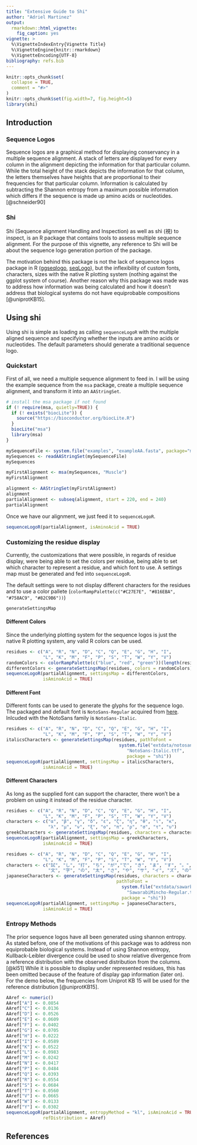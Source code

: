 ```yaml
---
title: "Extensive Guide to Shi"
author: "Adriel Martinez"
output:
  rmarkdown::html_vignette:
    fig_caption: yes
vignette: >
  %\VignetteIndexEntry{Vignette Title}
  %\VignetteEngine{knitr::rmarkdown}
  %\VignetteEncoding{UTF-8}
bibliography: refs.bib
---
```


```r
knitr::opts_chunk$set(
  collapse = TRUE,
  comment = "#>"
)
knitr::opts_chunk$set(fig.width=7, fig.height=5) 
library(shi)
```

## Introduction

### Sequence Logos

Sequence logos are a graphical method for displaying conservancy in a multiple sequence alignment. A stack of letters are displayed for every column in the alignment depicting the information for that particular column. While the total height of the stack depicts the information for that column, the letters themselves have heights that are proportional to their frequencies for that particular column. Information is calculated by subtracting the Shannon entropy from a maximum possible information which differs if the sequence is made up amino acids or nucleotides. [@schneider90]


### Shi

Shi (Sequence alignment Handling and Inspection) as well as shì (視) to inspect, is an R package that contains tools to assess multiple sequence alignment. For the purpose of this vignette, any reference to Shi will be about the sequence logo generation portion of the package.

The motivation behind this package is not the lack of sequence logos package in R ([ggseqlogo](https://github.com/omarwagih/ggseqlogo), [seqLogo](https://bioconductor.org/packages/release/bioc/html/seqLogo.html)), but the inflexibility of custom fonts, characters, sizes with the native R plotting system (nothing against the ggplot system of course). Another reason why this package was made was to address how information was being calculated and how it doesn't address that biological systems do not have equiprobable compositions [@uniprotKB15].

## Using shi

Using shi is simple as loading as calling `sequenceLogoR` with the multiple aligned sequence and specifying whether the inputs are amino acids or nucleotides. The default parameters should generate a traditional sequence logo.

### Quickstart

First of all, we need a multiple sequence alignment to feed in. I will be using the example sequence from the `msa` package, create a multiple sequence alignment, and transform it into an `AAStringSet`.

```r
# install the msa package if not found
if (! require(msa, quietly=TRUE)) {
  if (! exists("biocLite")) {
    source("https://bioconductor.org/biocLite.R")
  }
  biocLite("msa")
  library(msa)
}
```

```r
mySequenceFile <- system.file("examples", "exampleAA.fasta", package="msa")
mySequences <- readAAStringSet(mySequenceFile)
mySequences
```
```r
myFirstAlignment <- msa(mySequences, "Muscle")
myFirstAlignment
```
```r
alignment <- AAStringSet(myFirstAlignment)
alignment
partialAlignment <- subseq(alignment, start = 220, end = 240)
partialAlignment
```

Once we have our alignment, we just feed it to `sequenceLogoR`.
```r
sequenceLogoR(partialAlignment, isAminoAcid = TRUE)
```

### Customizing the residue display

Currently, the customizations that were possible, in regards of residue display, were being able to set the colors per residue, being able to set which character to represent a residue, and which font to use. A settings map must be generated and fed into `sequenceLogoR`.

The default settings were to not display different characters for the residues and to use a color pallete (`colorRampPalette(c("#C27E7E", "#816EBA", "#758AC9", "#82C9B6"))`)

```r
generateSettingsMap
```

#### Different Colors

Since the underlying plotting system for the sequence logos is just the native R plotting system, any valid R colors can be used.

```r
residues <- c("A", "R", "N", "D", "C", "Q", "E", "G", "H", "I",
              "L", "K", "M", "F", "P", "S", "T", "W", "Y", "V")
randomColors <- colorRampPalette(c("blue", "red", "green"))(length(residues))
differentColors <- generateSettingsMap(residues, colors = randomColors)
sequenceLogoR(partialAlignment, settingsMap = differentColors, 
              isAminoAcid = TRUE)
```

#### Different Font

Different fonts can be used to generate the glyphs for the sequence logo. The packaged and default font is `NotoSans-Regular` acquired from [here](https://github.com/google/fonts/tree/master/ofl/notosans). Inlcuded with the NotoSans family is `NotoSans-Italic`.

```r
residues <- c("A", "R", "N", "D", "C", "Q", "E", "G", "H", "I",
              "L", "K", "M", "F", "P", "S", "T", "W", "Y", "V")
italicsCharacters <- generateSettingsMap(residues, pathToFont =
                                           system.file("extdata/notosans",
                                              "NotoSans-Italic.ttf",
                                              package = "shi"))
sequenceLogoR(partialAlignment, settingsMap = italicsCharacters, 
              isAminoAcid = TRUE)
```


#### Different Characters

As long as the supplied font can support the character, there won't be a problem on using it instead of the residue character. 

```r
residues <- c("A", "R", "N", "D", "C", "Q", "E", "G", "H", "I",
              "L", "K", "M", "F", "P", "S", "T", "W", "Y", "V")
characters <- c("α", "β", "γ", "δ", "ε", "ζ", "η", "θ", "ι", "κ",
                "λ", "μ", "ν", "ξ", "ο", "π", "ρ", "σ", "τ", "υ")
greekCharacters <- generateSettingsMap(residues, characters = characters)
sequenceLogoR(partialAlignment, settingsMap = greekCharacters, 
              isAminoAcid = TRUE)
```

```r
residues <- c("A", "R", "N", "D", "C", "Q", "E", "G", "H", "I",
              "L", "K", "M", "F", "P", "S", "T", "W", "Y", "V")
characters <- c("試", "し", "打", "ち", "が","で", "き", "ま", "す", "。",
                "文", "字", "の", "太", "さ", "や", "サ", "イ", "ズ", "の")
japaneseCharacters <- generateSettingsMap(residues, characters = characters, 
                                          pathToFont = 
                                            system.file("extdata/sawarbi", 
                                              "SawarabiMincho-Regular.ttf", 
                                            package = "shi"))
sequenceLogoR(partialAlignment, settingsMap = japaneseCharacters, 
              isAminoAcid = TRUE)
```

### Entropy Methods

The prior sequence logos have all been generated using shannon entropy. As stated before, one of the motivations of this package was to address non equiprobable biological systems. Instead of using Shannon entropy, Kullback-Leibler divergence could be used to show relative divergence from a reference distribution with the observed distribution from the columns. [@kl51] While it is possible to display under represented residues, this has been omitted because of the feature of display gap information (later on). For the demo below, the frequencies from Uniprot KB 15 will be used for the reference distribution [@uniprotKB15].

```r
AAref <- numeric()
AAref["A"] <- 0.0854
AAref["C"] <- 0.0136
AAref["D"] <- 0.0526
AAref["E"] <- 0.0609
AAref["F"] <- 0.0402
AAref["G"] <- 0.0705
AAref["H"] <- 0.0222
AAref["I"] <- 0.0589
AAref["K"] <- 0.0522
AAref["L"] <- 0.0983
AAref["M"] <- 0.0242
AAref["N"] <- 0.0417
AAref["P"] <- 0.0484
AAref["Q"] <- 0.0393
AAref["R"] <- 0.0554
AAref["S"] <- 0.0684
AAref["T"] <- 0.0560
AAref["V"] <- 0.0665
AAref["W"] <- 0.0133
AAref["Y"] <- 0.0302
sequenceLogoR(partialAlignment, entropyMethod = "kl", isAminoAcid = TRUE, 
              refDistribution = AAref)
```



## References